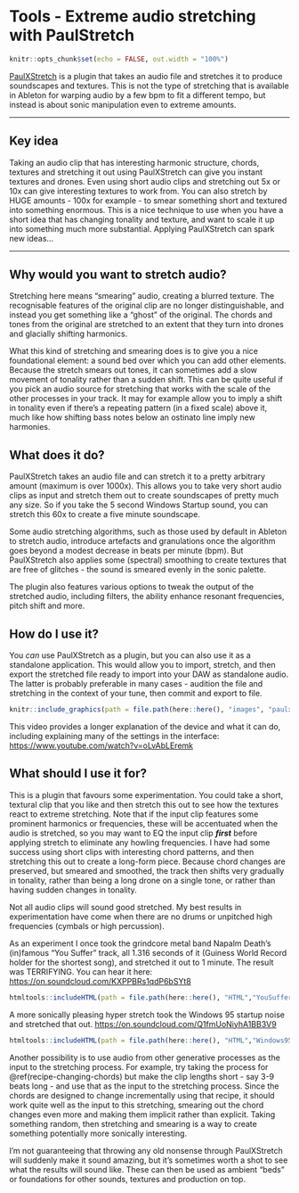 # Tools - Extreme audio stretching with PaulStretch {#tools-paul-stretch}

```r
knitr::opts_chunk$set(echo = FALSE, out.width = "100%")
```

[PaulXStretch](https://sonosaurus.com/paulxstretch/) is a plugin that takes an audio file and stretches it to produce soundscapes and textures. This is not the type of stretching that is available in Ableton for warping audio by a few bpm to fit a different tempo, but instead is about sonic manipulation even to extreme amounts.

------------------------------------------------------------------------

## Key idea {.unnumbered}

Taking an audio clip that has interesting harmonic structure, chords, textures and stretching it out using PaulXStretch can give you instant textures and drones. Even using short audio clips and stretching out 5x or 10x can give interesting textures to work from. You can also stretch by HUGE amounts - 100x for example - to smear something short and textured into something enormous. This is a nice technique to use when you have a short idea that has changing tonality and texture, and want to scale it up into something much more substantial. Applying PaulXStretch can spark new ideas...

------------------------------------------------------------------------

## Why would you want to stretch audio?

Stretching here means "smearing" audio, creating a blurred texture. The recognisable features of the original clip are no longer distinguishable, and instead you get something like a "ghost" of the original. The chords and tones from the original are stretched to an extent that they turn into drones and glacially shifting harmonics.

What this kind of stretching and smearing does is to give you a nice foundational element: a sound bed over which you can add other elements. Because the stretch smears out tones, it can sometimes add a slow movement of tonality rather than a sudden shift. This can be quite useful if you pick an audio source for stretching that works with the scale of the other processes in your track. It may for example allow you to imply a shift in tonality even if there's a repeating pattern (in a fixed scale) above it, much like how shifting bass notes below an ostinato line imply new harmonies.

## What does it do?

PaulXStretch takes an audio file and can stretch it to a pretty arbitrary amount (maximum is over 1000x). This allows you to take very short audio clips as input and stretch them out to create soundscapes of pretty much any size. So if you take the 5 second Windows Startup sound, you can stretch this 60x to create a five minute soundscape.

Some audio stretching algorithms, such as those used by default in Ableton to stretch audio, introduce artefacts and granulations once the algorithm goes beyond a modest decrease in beats per minute (bpm). But PaulXStretch also applies some (spectral) smoothing to create textures that are free of glitches - the sound is smeared evenly in the sonic palette.

The plugin also features various options to tweak the output of the stretched audio, including filters, the ability enhance resonant frequencies, pitch shift and more.

## How do I use it?

You *can* use PaulXStretch as a plugin, but you can also use it as a standalone application. This would allow you to import, stretch, and then export the stretched file ready to import into your DAW as standalone audio. The latter is probably preferable in many cases - audition the file and stretching in the context of your tune, then commit and export to file.

```r
knitr::include_graphics(path = file.path(here::here(), "images", "paulxstretch_screenshot.png"))
```

This video provides a longer explanation of the device and what it can do, including explaining many of the settings in the interface: <https://www.youtube.com/watch?v=oLvAbLEremk>

## What should I use it for?

This is a plugin that favours some experimentation. You could take a short, textural clip that you like and then stretch this out to see how the textures react to extreme stretching. Note that if the input clip features some prominent harmonics or frequencies, these will be accentuated when the audio is stretched, so you may want to EQ the input clip ***first*** before applying stretch to eliminate any howling frequencies. I have had some success using short clips with interesting chord patterns, and then stretching this out to create a long-form piece. Because chord changes are preserved, but smeared and smoothed, the track then shifts very gradually in tonality, rather than being a long drone on a single tone, or rather than having sudden changes in tonality.

Not all audio clips will sound good stretched. My best results in experimentation have come when there are no drums or unpitched high frequencies (cymbals or high percussion).

As an experiment I once took the grindcore metal band Napalm Death's (in)famous "You Suffer" track, all 1.316 seconds of it (Guiness World Record holder for the shortest song), and stretched it out to 1 minute. The result was TERRIFYING. You can hear it here: <https://on.soundcloud.com/KXPPBRs1qdP6bSYt8>

```r
htmltools::includeHTML(path = file.path(here::here(), "HTML","YouSuffer_stretched.html"))
```

A more sonically pleasing hyper stretch took the Windows 95 startup noise and stretched that out. <https://on.soundcloud.com/Q1fmUoNiyhA1BB3V9>

```r
htmltools::includeHTML(path = file.path(here::here(), "HTML","Windows95_stretched.html"))
```

Another possibility is to use audio from other generative processes as the input to the stretching process. For example, try taking the process for \@ref(recipe-changing-chords) but make the clip lengths short - say 3-9 beats long - and use that as the input to the stretching process. Since the chords are designed to change incrementally using that recipe, it should work quite well as the input to this stretching, smearing out the chord changes even more and making them implicit rather than explicit. Taking something random, then stretching and smearing is a way to create something potentially more sonically interesting.

I'm not guaranteeing that throwing any old nonsense through PaulXStretch will suddenly make it sound amazing, but it's sometimes worth a shot to see what the results will sound like. These can then be used as ambient "beds" or foundations for other sounds, textures and production on top.
